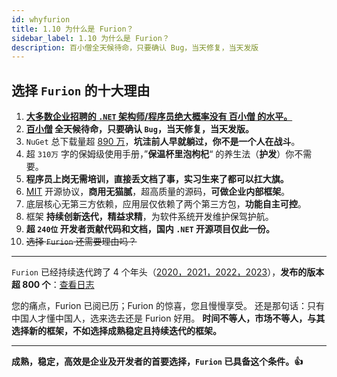 ```yaml
---
id: whyfurion
title: 1.10 为什么是 Furion？
sidebar_label: 1.10 为什么是 Furion？
description: 百小僧全天候待命，只要确认 Bug，当天修复，当天发版
---
```



## 选择 `Furion` 的十大理由

1. **<u>大多数企业招聘的 `.NET` 架构师/程序员绝大概率没有 [百小僧](https://gitee.com/monksoul) 的水平。</u>**
2. **[百小僧](https://gitee.com/monksoul) 全天候待命，只要确认 `Bug`，当天修复，当天发版。**
3. `NuGet` 总下载量超 [890 万](https://www.nuget.org/profiles/monk.soul)，**坑洼前人早就躺过，你不是一个人在战斗**。
4. 超 `310万` 字的保姆级使用手册，”**保温杯里泡枸杞**“ 的养生法（**护发**）你不需要。
5. **程序员上岗无需培训，直接丢文档了事，实习生来了都可以扛大旗。**
6. [MIT](https://gitee.com/dotnetchina/Furion/blob/v4/LICENSE) 开源协议，**商用无猫腻**，超高质量的源码，**可做企业内部框架**。
7. 底层核心无第三方依赖，应用层仅依赖了两个第三方包，**功能自主可控**。
8. 框架 **持续创新迭代，精益求精**，为软件系统开发维护保驾护航。
9. **超 `240位` 开发者贡献代码和文档，国内 `.NET` 开源项目仅此一份。**
10. ~~选择 `Furion` 还需要理由吗？~~

---

`Furion` 已经持续迭代跨了 4 个年头（[2020，2021，2022，2023](http://furion.baiqian.ltd/docs/course)），**发布的版本超 800 个**：[查看日志](http://furion.baiqian.ltd/docs/upgrade)

您的痛点，Furion 已阅已历；Furion 的惊喜，您且慢慢享受。 还是那句话：只有中国人才懂中国人，选来选去还是 Furion 好用。 **时间不等人，市场不等人，与其选择新的框架，不如选择成熟稳定且持续迭代的框架。**

---

**成熟，稳定，高效是企业及开发者的首要选择，`Furion` 已具备这个条件。👍**
